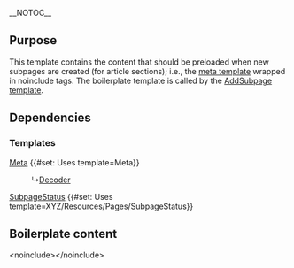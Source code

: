 <noinclude>__NOTOC__
{{X/General/Partial|Section}}
== Purpose ==
This template contains the content that should be preloaded when new subpages are created (for article sections); i.e., the [[Template:Meta|meta template]] wrapped in noinclude tags. The boilerplate template is called by the [[Template:X/Pages/AddSubpage|AddSubpage template]].

== Dependencies ==
=== Templates ===
<p class="m-0">[[Template:Meta|Meta]] {{#set: Uses template=Meta}}</p>
:↳[[Template:X/General/Decoder|Decoder]]
[[Template:X/Pages/SubpageStatus|SubpageStatus]] {{#set: Uses template=XYZ/Resources/Pages/SubpageStatus}}

== Boilerplate content ==
</noinclude><no<includeonly></includeonly>include>{{X/Misc/Meta}}</no<includeonly></includeonly>include><!-- Content below this line --><nowiki/>



<noinclude/>